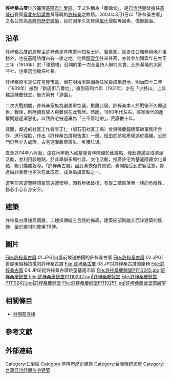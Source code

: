 {{tw monument
|name=許梓桑故居
|formername=慶餘堂
|image=許梓桑故居.JPG
|imagename=二樓正面
{{Infobox mapframe|tyep=shape|zoom=15|frame-width=280}}
|othername=
|formalname=
|level=[[基隆市歷史建築|基隆市歷史建築]]
|class= 建築物類
|time={{flagicon|Empire of Japan}} 昭和六年（1931年）
|location={{ROC-TW}}<br>[[基隆市|基隆市]][[仁愛區|仁愛區]]愛四路2巷15號
|open=全天開放
|cost=
|website=
|coordinates={{coord|25.12741564|N|121.74412056|E|display=title|type:landmark|display=it}}
|reg_url=https://nchdb.boch.gov.tw/assets/overview/historicalBuilding/20040301000001
}}
'''許梓桑古厝'''位於臺灣[[基隆市|基隆市]][[仁愛區|仁愛區]]，正式名稱為「慶餘堂」，是[[臺灣日治時期|日治時期]]曾擔任[[基隆街_(基隆郡)|基隆街]]長與[[臺北州|臺北州]][[協議會_(台灣日治時期)|協議會]]員等職的[[許梓桑|許梓桑]]之故居{{r|文}}{{r|走}}。2004年3月1日以「許梓桑古厝」之名公告為[[基隆市歷史建築|基隆市歷史建築]]，目前因年久失修與[[風化|風化]]侵蝕等因素，僅餘牆面{{r|文}}。

== 沿革 ==
許梓桑古厝的原屋主[[許梓桑|許梓桑]]是基隆當地知名士紳、實業家，除擔任公職參與地方事務外，也在基隆詩壇占有一席之地{{r|走}}。他與[[顏雲年|顏雲年]]往來甚密，亦曾參加顏雲年在大正三年（1914年）於「環鏡樓」召開的第一次全臺詩人聯吟大會{{r|走}}。此外基隆的大同吟社，也推選他擔任社長{{r|走}}。

許梓桑原本是住在基隆市區，但在明治末期因為住家變成築[[基隆港|港]]地，明治四十二年（1909年）搬到「新店街八番地」，直到昭和六年（1931年）才在「少將山」上興建這棟慶餘堂，後方築有「逎園」{{r|文}}{{r|走}}。

二次大戰期間，許梓桑家族為避美軍空襲，搬離此居。許梓桑本人於戰後不久即過世。戰後，則陸續有族人與難民在此暫居。然而，1960年代左右，許家後代的產權問題逐漸惡化，以致許宅被遺棄為「三不管地帶」，荒廢數十年。

其間，鄰近的社區工作者李正仁（旭石田社區工場）曾與陳慶鐘建築師事務所合作，進行探勘，作出《許梓桑古厝報告書》一冊。但由於該宅產權過於複雜，公部門仍無介入處理。古宅逐漸雜草叢生、堆積垃圾。

直至2014年八月起，由在地年輕人如基隆青年陣線於此蹲點{{r|刷}}{{r|基}}，發起週邊區域清潔活動，並利用該地點，於此舉辦多場社區、文化活動{{r|祭}}，推廣許宅為基隆隱藏文化景點，吸引媒體報導。「許梓桑古厝」因此漸恢復其原貌，也開始受到遊客注意，鄰近婚紗業者也多次在此取景，成為婚攝景點之一{{r|紗}}{{r|婚}}。

遊客前來遊覽時請留意週遭環境，因有地板破損，有從二樓跌落至一樓的危險性，務必小心自身安全。

== 建築 ==
許梓桑古厝樓高兩層，二樓採傳統三合院的佈局，建築細部則融入西洋建築的裝飾，至於建材則使用TR磚{{r|文}}。

== 圖片 ==
<gallery>
File:許梓桑古厝 01.JPG|自屋前坡道拍攝的許梓桑古厝
File:許梓桑古厝 02.JPG|自屋後階梯拍攝的許梓桑古厝
File:許梓桑古厝 03.JPG|許梓桑古厝的座椅
File:許梓桑古厝 04.JPG|從許梓桑古厝眺望基隆市區
File:許梓桑慶餘堂P1110245.jpg|許梓桑慶餘堂
File:許梓桑慶餘堂P1110232.jpg|許梓桑慶餘堂
File:許梓桑慶餘堂P1110242.jpg|許梓桑慶餘堂
File:許梓桑慶餘堂P1110251.jpg|許梓桑慶餘堂前展望
</gallery>
==相關條目==
*[[林開郡洋樓|林開郡洋樓]]

== 參考文獻 ==
{{reflist|refs=
<ref name="走">{{cite book|editor=韓國棟 總編輯 |title=《走讀台灣：基隆市》 |publisher=國家文化總會 |isbn=978-986-6573-19-4 |pages=頁30－32|date=2010年12月}}</ref>
<ref name="文">{{cite web|url=https://nchdb.boch.gov.tw/assets/advanceSearch/historicalBuilding/20040301000001|title=許梓桑古厝|publisher=文化部文化資產局|accessdate=}}</ref>
<ref name="刷">{{cite news|author=綜合報導 |title=洗刷鬼屋汙名 基隆青年擦亮老屋容顏 |publisher=聯合報 |url=http://theme.udn.com/theme/story/6774/819535-%E6%B4%97%E5%88%B7%E9%AC%BC%E5%B1%8B%E6%B1%99%E5%90%8D-%E5%9F%BA%E9%9A%86%E9%9D%92%E5%B9%B4%E6%93%A6%E4%BA%AE%E8%80%81%E5%B1%8B%E5%AE%B9%E9%A1%8F|date=2015年4月}}</ref>
<ref name="基">{{cite web|url=https://www.facebook.com/KeelungYouthFront/ |title=基隆青年陣線 }}</ref>
<ref name="祭">{{cite web|url=https://www.facebook.com/hsuzihsen/ |title=梓桑文化祭 }}</ref>
<ref name="紗">{{cite news|author=盧賢秀 |title=婚紗新景點 許梓桑古宅入鏡 |publisher=自由時報 |url=http://news.ltn.com.tw/news/local/paper/847862|date=2015年1月}}</ref>
<ref name="婚">{{cite news|author=游明煌 |title=許梓桑古厝 變身拍婚紗秘境 |publisher=聯合報 |url=http://udn.com/news/story/7322/1514667|date=2016年2月}}</ref>
}}
== 外部連結 ==
{{portal bar|台灣|基隆|歷史|建築|border=no}}
{{commonscat|Xu Zi-sang Historical Home}}

{{基隆市文化資產}}

[[Category:仁愛區|Category:仁愛區]]
[[Category:基隆市歷史建築|Category:基隆市歷史建築]]
[[Category:台灣傳統民居|Category:台灣傳統民居]]
[[Category:台灣日治時期住宅建築|Category:台灣日治時期住宅建築]]